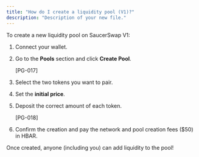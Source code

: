 ```yaml
---
title: "How do I create a liquidity pool (V1)?"
description: "Description of your new file."
---
```


To create a new liquidity pool on SaucerSwap V1:

1. Connect your wallet.
2. Go to the **Pools** section and click **Create Pool**.

   [PG-017]
3. Select the two tokens you want to pair.
4. Set the **initial price**.
5. Deposit the correct amount of each token.

   [PG-018]
6. Confirm the creation and pay the network and pool creation fees (\$50) in HBAR.

Once created, anyone (including you) can add liquidity to the pool\!